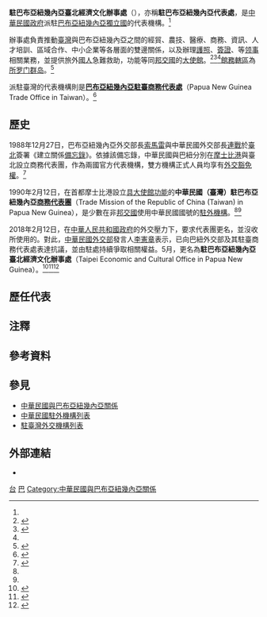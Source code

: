 {{NoteTA
|G1=地名
|1=zh-hans:台; zh-hant:臺;
|2=zh-hans:信息; zh-hant:資訊;
|3=zh-hans:莫尔兹比港; zh-hant:莫士比港; zh-tw:摩士比港;
}}
{{infobox Organization
|name                = 駐巴布亞紐幾內亞臺北經濟文化辦事處
|native_name         = {{lang|en|Taipei Economic and Cultural Office in Papua New Guinea}}
|image               = 
|size                = 
|formation           = 1990年2月
|type                = [[臺北經濟文化代表處|駐外代表處]]{{Small|（[[實質大使館|實質大使館]]）}}
|status              = 
|registration_id     = 
|leader_title        = 代表
|leader_name         = [[廖文哲|廖文哲]] {{Small|[[特命全權大使|大使]]}}{{noteTag|2012年9月，中華民國外交部為統一駐外人員內部職稱，明定大使館、代表處設大使、公使，代表處對外仍稱代表、副代表；辦事處設總領事、副總領事，對外仍稱處長、副處長。<ref>{{Cite web |url = https://tw.news.yahoo.com/%E7%B5%B1-%E5%90%8D%E7%A8%B1-%E4%BB%A3%E8%A1%A8%E5%B0%8D%E5%85%A7%E7%A8%B1%E5%A4%A7%E4%BD%BF-133312149.html |author = 陳培煌 |date = 2012-08-31 |title = 統一名稱 代表對內稱大使 |publisher = [[Yahoo!奇摩|Yahoo!奇摩]]引用[[中央通訊社|中央通訊社]]}}</ref><br>代表處館長為特任或簡任第十三職等至第十四職等者任大使銜代表、簡任第十二職等至第十三職等者任公使銜代表；辦事處長為簡任第十二職等任總領事銜處長。<ref>{{Cite web |url = https://law.moj.gov.tw/LawClass/LawAll.aspx?PCode=E0000017 |date = 2018-06-13 |title = 駐外機構組織通則 |publisher = 全國法規資料庫}}</ref>}}<ref name="駐外館處"/>
|leader_title2       = 
|leader_name2        = 
|headquarters        = Level 8, Deloitte Tower, Douglas St. Port Moresby, NCD, Papua New Guinea<ref>{{Cite web |url = https://www.roc-taiwan.org/pg/post/176.html |date = 2017年4月25日 |title = 連絡我們}}</ref><br>{{coord|-9.4800322|147.1479901|type:landmark|display=inline,title}}
|num_members         = 
|region_served       = {{PNG}}<br>{{SLB}}
|parent_organization = {{MOFA}}
|website             = {{URL|https://www.roc-taiwan.org/pg/index.html|www.roc-taiwan.org/pg}}
}}

'''駐巴布亞紐幾內亞臺北經濟文化辦事處'''（{{lang-en|Taipei Economic and Cultural Office in Papua New Guinea}}），亦稱'''駐巴布亞紐幾內亞代表處'''，是[[中華民國政府|中華民國政府]]派駐[[巴布亚新几内亚|巴布亞紐幾內亞獨立國]]的代表機構。<ref name="駐外館處"/>

辦事處負責推動[[臺灣|臺灣]]與巴布亞紐幾內亞之間的經貿、農技、醫療、商務、資訊、人才培訓、區域合作、中小企業等各層面的雙邊關係，以及辦理[[中華民國護照|護照]]、[[中華民國簽證政策|簽證]]、{{Link-en|文件證明|Documentary evidence}}等[[领事|领事]]相關業務，並提供旅外[[中華民國國民|國人]]急難救助，功能等同[[中華民國建交列表|邦交國]]的[[外交代表機構#大使馆|大使館]]。<ref>{{Cite web |url = https://www.roc-taiwan.org/pg/post/5.html |date = 2020年12月22日 |title = 代表處簡介 |publisher = 中華民國駐外單位聯合網站}}</ref><ref>{{Cite web |url = https://www.roc-taiwan.org/pg/post/186.html |date = 2017年2月16日 |title = 領務 |publisher = 中華民國駐外單位聯合網站}}</ref><ref name="駐外館處"/>[[兼轄|館務轄區]]為[[所罗门群岛|所罗门群岛]]。<ref>{{Cite web |url = https://www.boca.gov.tw/sp-foof-countrycp-03-27-88afb-03-1.html |title = 駐館位置及聯絡資訊 |publisher = [[外交部領事事務局|外交部領事事務局]]}}</ref>

{{Link-en|巴布亞紐幾內亞政治|Politics of Papua New Guinea|巴紐政府}}派駐臺灣的代表機構則是'''[[巴布亞紐幾內亞駐臺商務代表處|巴布亞紐幾內亞駐臺商務代表處]]'''（Papua New Guinea Trade Office in Taiwan）。<ref>{{Cite web |url = https://www.mofa.gov.tw/OfficesInROC_Content.aspx?n=169&sms=86&s=68&os=91 |title = 駐臺外國機構 |publisher = 中華民國外交部}}</ref>

==歷史==
{{main|2018年中華民國外交危機}}
1988年12月27日，巴布亞紐幾內亞外交部長[[迈克尔·索马雷|索馬雷]]與中華民國外交部長[[連戰|連戰]]於[[臺北市|臺北]]簽署《建立關係[[備忘錄|備忘錄]]》。依據該備忘錄，中華民國與巴紐分別在[[莫尔兹比港|摩士比港]]與臺北設立商務代表團，作為兩國官方代表機構，雙方機構正式人員均享有[[外交豁免權|外交豁免權]]。<ref name="86年外交年鑑">{{Cite web |url = http://multilingual.mofa.gov.tw/web/web_UTF-8/almanac/almanac1997/3-1-1.html |title = 《中華民國86年外交年鑑》〈第三章 中外關係〉 |publisher = 中華民國外交部 }}</ref>

1990年2月12日，在首都摩士比港設立[[實質大使館|具大使館功能]]的'''中華民國（臺灣）駐巴布亞紐幾內亞[[臺北經濟文化代表處|商務代表團]]'''（Trade Mission of the Republic of China (Taiwan) in Papua New Guinea），是少數在非[[中華民國建交列表|邦交國]]使用中華民國國號的[[中華民國駐外機構列表|駐外機構]]。<ref name="86年外交年鑑"/><ref name="中國施壓"/>

2018年2月12日，在[[中華人民共和國政府|中華人民共和國政府]]的外交壓力下，{{link-en|巴布亞紐幾內亞政治|Politics of Papua New Guinea|巴紐政府}}要求代表團更名，並沒收所使用的{{Link-en|外交車牌|Diplomatic vehicle registration plate|外交領事車牌}}。對此，[[中華民國外交部|中華民國外交部]]發言人[[李憲章|李憲章]]表示，已向巴紐外交部及其駐臺商務代表處表達抗議，並由駐處持續爭取相關權益。5月，更名為'''駐巴布亞紐幾內亞臺北經濟文化辦事處'''（Taipei Economic and Cultural Office in Papua New Guinea）。<ref name="中國施壓">{{Cite web |url = https://www.nownews.com/news/20180531/2763873 |author = 侯姿瑩 |date = 2018年5月31日 |title = 中國施壓 巴紐代表處名稱由中華民國變台北 |publisher = [[NOWnews今日新聞|NOWnews今日新聞]]}}</ref><ref>{{Cite web |url = http://www.chinatimes.com/realtimenews/20180213001759-260407 |author = 陳建瑜 |date = 2018年2月13日 |title = 巴紐代表處遭更名 外交部：其他駐處沒有問題 |publisher = [[中時新聞網|中時新聞網]]}}</ref><ref name="駐外館處">{{Cite web |url = https://www.mofa.gov.tw/OverseasOffice_Content.aspx?n=168&sms=87&s=68&os=26 |title = 駐外館處 |publisher = [[中華民國外交部|中華民國外交部]]}}</ref>{{noteTag|截至2021年2月，駐非邦交國機構已無使用中華民國國號；非邦交國駐臺灣機構使用駐「華」名稱的有：奈及利亞、阿曼。}}

==歷任代表==
{{main|中華民國駐巴布亞紐幾內亞代表列表}}

==注釋==
{{noteFoot}}

==參考資料==
{{reflist}}

==參見==
{{Portal box|國際關係|中華民國|巴布亞紐幾內亞|image2=Flag of the Republic of China.svg|image3=Flag of Papua New Guinea.svg}}
*[[中華民國與巴布亞紐幾內亞關係|中華民國與巴布亞紐幾內亞關係]]
*[[中華民國駐外機構列表|中華民國駐外機構列表]]
*[[駐臺灣外交機構列表|駐臺灣外交機構列表]]

==外部連結==
* {{facebook|Taiwan-in-Papua-New-Guinea-101730155015981|駐巴布亞紐幾內亞臺北經濟文化辦事處}}

{{中華民國駐外機構}}

[[Category:駐巴布亞紐幾內亞外交代表機構|台]]
[[Category:中華民國駐外實質大使館|巴]]
[[Category:中華民國與巴布亞紐幾內亞關係|Category:中華民國與巴布亞紐幾內亞關係]]